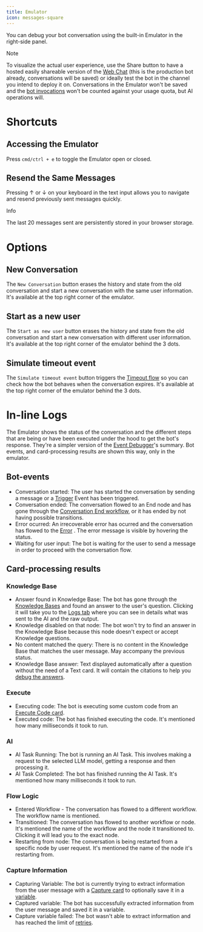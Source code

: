 ```yaml
---
title: Emulator
icon: messages-square
---
```


You can debug your bot conversation using the built-in Emulator in the right-side panel.

<Note>
Note

To visualize the actual user experience, use the Share button to have a hosted easily shareable version of the [Web Chat](/webchat/get-started/introduction) (this is the production bot already, conversations will be saved) or ideally test the bot in the channel you intend to deploy it on. Conversations in the Emulator won't be saved and the [bot invocations](/learn/get-started/dashboard/workspace/usage) won't be counted against your usage quota, but AI operations will.
</Note>

# Shortcuts

## Accessing the Emulator

Press `cmd/ctrl + e` to toggle the Emulator open or closed.

## Resend the Same Messages

Pressing ↑ or ↓ on your keyboard in the text input allows you to navigate and resend previously sent messages quickly.

<Info>
Info

The last 20 messages sent are persistently stored in your browser storage.
</Info>

# Options

## New Conversation

The `New Conversation` button erases the history and state from the old conversation and start a new conversation with the same user information. It's available at the top right corner of the emulator.

## Start as a new user

The `Start as new user` button erases the history and state from the old conversation and start a new conversation with different user information. It's available at the top right corner of the emulator behind the 3 dots.

## Simulate timeout event

The `Simulate timeout event` button triggers the [Timeout flow](/learn/reference/workflows#timeout) so you can check how the bot behaves when the conversation expires. It's available at the top right corner of the emulator behind the 3 dots.

# In-line Logs

The Emulator shows the status of the conversation and the different steps that are being or have been executed under the hood to get the bot's response. They're a simpler version of the [Event Debugger](/learn/reference/debugger-logs-json)'s summary. Bot events, and card-processing results are shown this way, only in the emulator.

## Bot-events

* Conversation started: The user has started the conversation by sending a message or a [Trigger](/learn/get-started/dashboard/bot/events) Event has been triggered.
* Conversation ended: The conversation flowed to an End node and has gone through the [Conversation End workflow](/learn/reference/workflows#conversation-end), or it has ended by not having possible transitions.
* Error ocurred: An irrecoverable error has ocurred and the conversation has flowed to the [Error](/learn/reference/workflows#error) . The error message is visible by hovering the status.
* Waiting for user input: The bot is waiting for the user to send a message in order to proceed with the conversation flow.

## Card-processing results

### Knowledge Base

* Answer found in Knowledge Base: The bot has gone through the [Knowledge Bases](/learn/reference/knowledge-base/introduction) and found an answer to the user's question. Clicking it will take you to the [Logs tab](/learn/reference/debugger-logs-json) where you can see in details what was sent to the AI and the raw output.
* Knowledge disabled on that node: The bot won't try to find an answer in the Knowledge Base because this node doesn't expect or accept Knowledge questions.
* No content matched the query: There is no content in the Knowledge Base that matches the user message. May accompany the previous status.
* Knowledge Base answer: Text displayed automatically after a question without the need of a Text card. It will contain the citations to help you [debug the answers](/learn/reference/knowledge-base/introduction#debugging).

### Execute

* Executing code: The bot is executing some custom code from an [Execute Code card](/learn/reference/cards/execute-code).
* Executed code: The bot has finished executing the code. It's mentioned how many milliseconds it took to run.

### AI

* AI Task Running: The bot is running an AI Task. This involves making a request to the selected LLM model, getting a response and then processing it.
* AI Task Completed: The bot has finished running the AI Task. It's mentioned how many milliseconds it took to run.

### Flow Logic

* Entered Workflow - The conversation has flowed to a different workflow. The workflow name is mentioned.
* Transitioned: The conversation has flowed to another workflow or node. It's mentioned the name of the workflow and the node it transitioned to. Clicking it will lead you to the exact node.
* Restarting from node: The conversation is being restarted from a specific node by user request. It's mentioned the name of the node it's restarting from.

### Capture Information

* Capturing Variable: The bot is currently trying to extract information from the user message with a [Capture card](/learn/reference/cards/capture-information) to optionally save it in a [variable](/learn/reference/variables).
* Captured variable: The bot has successfully extracted information from the user message and saved it in a variable.
* Capture variable failed: The bot wasn't able to extract information and has reached the limit of [retries](/learn/reference/cards/capture-information#retries).
